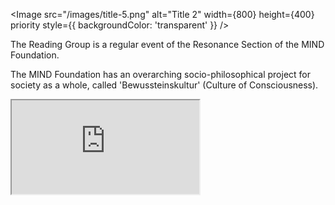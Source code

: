 
<Image
  src="/images/title-5.png"
  alt="Title 2"
  width={800}
  height={400}
  priority
  style={{ backgroundColor: 'transparent' }}
/>

The Reading Group is a regular event of the Resonance Section of the MIND Foundation. 

The MIND Foundation has an overarching socio-philosophical project for society as a whole, called 'Bewussteinskultur' (Culture of Consciousness). 

<div className="relative w-full aspect-video mt-8 mb-8">
  <iframe
    className="absolute top-0 left-0 w-full h-full"
    src="https://www.youtube.com/embed/vm0ObZ_9gB8"
    title="Bewusstseinskultur Video"
    allow="accelerometer; autoplay; clipboard-write; encrypted-media; gyroscope; picture-in-picture"
    allowFullScreen
  />
</div>

[Bewusstseinskultur](https://www.mind-foundation.org/blog/bewusstseinskultur) consists of three key elements: an ethical attitude toward one's mental states, the systematic cultivation of valuable states, and enculturation, integrating these states into society (Thomas Metzinger).  

The Resonance Section can be understood as a mix of a think tank, hackerspace, and connection hub of Bewusstseinskultur. Using 'Resonance' (Hartmut Rosa) as the umbrella term and underlying principle of meaningful interactions of people with one another and the world – we explore theories, evidence, and practices that help to scale the flourishing of the human soul.

One of our core ideas is that 'Plurality' can be considered a form of 'Systemic Resonance'.

The pristine and good are often found in the realm between interconnected, complementary dual principles, such as Logos and Eros, Chaos and Order, or Yin and Yang.

Bewusstseinskultur and Plurality may have a similar relationship. Bewusstseinskultur mainly focuses on the sharing of individual phenomenal subjective experience, and Plurality mainly focuses on the abstract structure of collaboration systems that, in turn, are composed of individual elements and their interactions.

Accordingly, the individual and systemic are interdependent, offering a rich potential to learn from and resonate with each other.

The philosophy and practices of the Plurality movement offer possibilities to scale a Bewusstseinskultur. In turn, the Bewusstseinskultur offers practices to foster the cultivation of benevolence (e.g., the principle of charity) among actors of Plurality.​

In line with these ideas, this reading group could also be called a holistic hackerspace where Resonance bridges Bewusstseinskultur and Plurality.

When reading the book, we will use existing Plurality tools and ideas to brainstorm and develop new ones to improve the group as a resonance space and create tools for others.

If we got your attention,

<div className="text-2xl font-bold mt-8 text-center">
  <a 
    href="https://form.jotform.com/250294604160349" 
    target="_blank" 
    rel="noopener noreferrer"
    className="text-black no-underline transition-colors duration-300 hover:text-blue-600"
  >
    SIGN UP HERE
  </a>
</div>